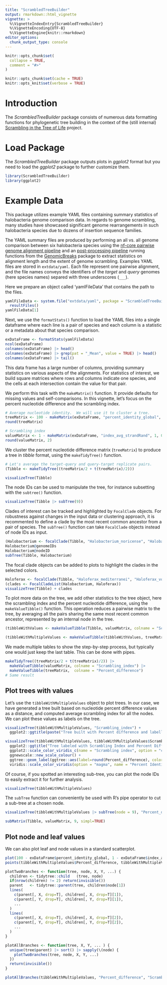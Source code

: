 ```yaml
---
title: "ScrambledTreeBuilder"
output: rmarkdown::html_vignette
vignette: >
  %\VignetteIndexEntry{ScrambledTreeBuilder}
  %\VignetteEncoding{UTF-8}
  %\VignetteEngine{knitr::rmarkdown}
editor_options:
  chunk_output_type: console
---
```


```r
knitr::opts_chunk$set(
  collapse = TRUE,
  comment = "#>"
)
```

```r
knitr::opts_chunk$set(cache = TRUE)
knitr::opts_knit$set(verbose = TRUE)
```

# Introduction

The _ScrambledTreeBuilder_ package consists of numerous data formatting
functions for phylogenetic tree building in the context of the (still internal)
[Scrambling in the Tree of Life](https://github.com/oist/LuscombeU_ScramblingInTheTreeOfLife)
project.

# Load Package

The _ScrambledTreeBuilder_ package outputs plots in _ggplot2_ format but you
need to load the _ggplot2_ package to further customize them.

```r
library(ScrambledTreeBuilder)
library(ggplot2)
```

# Example Data

This package utilizes example YAML files containing summary statistics of
halobacteria genome comparison data. In regards to genome scrambling, many
studies have showcased significant genome rearrangements in such halobacteria
species due to dozens of insertion sequence families.

The YAML summary files are produced by performing an all vs. all genome
comparison between six halobacteria species using the 
[nf-core pairwise genome alignment pipeline](https://nf-co.re/pairgenomealign/)
and an [post-processing pipeline](https://github.com/oist/plessy_nf_GenomicBreaks)
running functions from the [GenomicBreaks](https://github.com/oist/GenomicBreaks)
package to extract statistics on alignment length and the extent of genome scrambling.
Examples YAML files are stored in `extdata/yaml`.  Each file represent one
pairwise alignment, and the file names conveys the identifiers of the _target_
and _query_ genomes (here species names) separed with three underscores (`___`).

Here we prepare an object called 'yamlFileData' that contains the path to the files.

```r
yamlFileData <- system.file("extdata/yaml", package = "ScrambledTreeBuilder") |>
  resultFiles()
yamlFileData[1]
```

Next, we use the `formatStats()` function to load the YAML files into a
single dataframe where each line is a pair of species and each column is
a statistic or a metadata about that species comparison.

```r
exDataFrame <- formatStats(yamlFileData)
ncol(exDataFrame)
colnames(exDataFrame) |> head()
colnames(exDataFrame) |> grep(pat = "_Mean", value = TRUE) |> head()
colnames(exDataFrame) |> tail()
```

This data frame has a large number of columns, providing summary statistics
on various aspects of the alignments.  For statistics of interest, we build
square matrices where rows and columns indicate one species, and the cells at
each intersection contain the value for that pair.

We perform this task with the `makeMatrix()` function.  It provide defaults for
missing values and self-comparisons.  In this vignette, let's focus on the
percent nucleotide difference and the scrambling index.

```r
# Average nucleotide identity.  We will use it to cluster a tree.
treeMatrix <- 100 - makeMatrix(exDataFrame, "percent_identity_global", 100, 50)
round(treeMatrix)
```

```r
# Scrambling index
valueMatrix <- 1 - makeMatrix(exDataFrame, "index_avg_strandRand", 1, 0.5)
round(valueMatrix, 2)
```

We cluster the percent nucleotide difference matrix (`treeMatrix`) to produce
a tree in _tibble_ format, using the `makeTidyTree()` function.

```r
# Let's average the target-query and query-target replicate pairs.
(Tibble <- makeTidyTree((treeMatrix/2 + t(treeMatrix)/2)))
```

```r
visualizeTree(Tibble)
```

The node IDs can be used to manipulate the tree, for instance subsetting with
the `subtree()` function.

```r
visualizeTree(Tibble |> subTree(9))
```

Clades of interest can be tracked and highlighted by `FocalClade` objects.
For robustness against changes in the input data or clustering approach, it
is recommented to define a clade by the most recent common ancestor from a
pair of species.  The `subTree()` function can take `FocalClade` objects
instead of node IDs as input.

```r
(Halobacterium <- focalClade(Tibble, "Halobacterium_noricense", "Halobacterium_salinarum", "blue", "Halobacterium genus"))
Halobacterium@genomeIDs
Halobacterium@nodeID
subTree(Tibble, Halobacterium)
```

The focal clade objects can be added to plots to highlight the clades in the
selected colors.

```r
Haloferax <- focalClade(Tibble, "Haloferax_mediterranei", "Haloferax_volcanii", "green3", "Haloferax genus")
(clades <- FocalCladeList(Halobacterium, Haloferax))
visualizeTree(Tibble) + clades
```

To plot more data on the tree, we add other statistics to the tree object, here
the scrambling index and the percent nucleotide difference, using the
`makeValueTibble()` function.  This operation reduces a pairwise matrix to the
tree, by averaging all the pairs sharing the same most recent common ancestor,
represented by an internal node in the tree.

```r
(tibbleWithValues <- makeValueTibble(Tibble, valueMatrix, colname = "Scrambling_index"))
```

```r
(tibbleWithMultipleValues <- makeValueTibble(tibbleWithValues, treeMatrix, colname = "Percent_difference"))
```

We made multiple tables to show the step-by-step process, but typically one
would just keep the last table.  This can be done with pipes.

```r
makeTidyTree((treeMatrix/2 + t(treeMatrix)/2)) |>
  makeValueTibble(valueMatrix, colname = "Scrambling_index") |>
  makeValueTibble(treeMatrix,  colname = "Percent_difference")
# Same result
```

## Plot trees with values

Let's use the `tibbleWithMultipleValues` object to plot trees.  In our case, we
have generated a tree built based on nucleotide percent difference values as a
distance, and computed average scrambling index for all the nodes.
We can plot these values as labels on the tree.

```r
visualizeTree(tibbleWithMultipleValues, "Scrambling_index") +
  ggplot2::ggtitle(paste("Tree built with Percent difference and labelled with Scrambling Index")) + clades
```

```r
visualizeTree(tibbleWithMultipleValues, tibbleWithMultipleValues$Scrambling_index, ynudge = 0.2) +
  ggplot2::ggtitle("Tree labeled with Scrambling Index and Percent Difference (built with Percent Difference)") +
  ggplot2::scale_color_viridis_c(name = "Scrambling index", option = "cividis") +
  ggnewscale::new_scale_colour() +
  ggtree::geom_label(ggtree::aes(label=round(Percent_difference), color = Percent_difference), label.size = 0.25, size = 3, na.rm = TRUE, label.padding = ggtree::unit(0.15, "lines"), nudge_y = -0.2) +
  viridis::scale_color_viridis(option = "magma", name = "Percent Identity")
```

Of course, if you spotted an interesting sub-tree, you can plot the node IDs
to easily extract it for further analysis.

```r
visualizeTree(tibbleWithMultipleValues)
```

The `subTree` function can conveniently be used with R's pipe operator to cut
a sub-tree at a chosen node.

```r
visualizeTree(tibbleWithMultipleValues |> subTree(node = 9), "Percent_difference")
```

```r
subMatrix(Tibble, valueMatrix, 9, simpl=TRUE)
```


## Plot node and leaf values

We can also plot leaf and node values in a standard scatterplot.

```r
plot(100 - exDataFrame$percent_identity_global, 1 - exDataFrame$index_avg_strandRand, col = 'grey', xlab = "Percent difference", ylab="Strand randomisation index", main = "Leaf values are in grey and node values in red")
points(tibbleWithMultipleValues$Percent_difference, tibbleWithMultipleValues$Scrambling_index, col = 'red')

plotTwoBranches <- function(tree, node, X, Y, ...) {
  children <- tidytree::child   (tree, node)
  if(nrow(children) != 2) return(invisible())
  parent   <- tidytree::parent(tree, children$node[1])
  lines(
    c(parent[, X, drop=T], children[, X, drop=T][1]),
    c(parent[, Y, drop=T], children[, Y, drop=T][1]),
    ...
  )
  lines(
    c(parent[, X, drop=T], children[, X, drop=T][2]),
    c(parent[, Y, drop=T], children[, Y, drop=T][2]),
    ...
  )
}

plotAllBranches <- function(tree, X, Y, ... ) {
  unique(tree$parent) |> sort() |> sapply(\(node) {
    plotTwoBranches(tree, node, X, Y, ...)
  })
  return(invisible())
}

plotAllBranches(tibbleWithMultipleValues, "Percent_difference", "Scrambling_index", col = "red")
```
